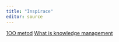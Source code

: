 ```yaml
---
title: "Inspirace"
editor: source
---
```


[1OO metod](https://kisk.phil.muni.cz/100metod/)
[What is knowledge management](https://www.starmind.ai/resources/what-is-knowledge-management-and-why-is-it-so-important)  

